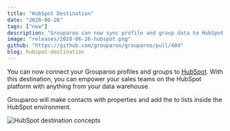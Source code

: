 ```yaml
---
title: "HubSpot Destination"
date: "2020-06-26"
tags: ["new"]
description: "Grouparoo can now sync profile and group data to HubSpot."
image: "releases/2020-06-26-hubspot.png"
github: "https://github.com/grouparoo/grouparoo/pull/404"
blog: hubspot-destination
---
```


You can now connect your Grouparoo profiles and groups to [HubSpot](https://www.hubspot.com). With this destination, you can empower your sales teams on the HubSpot platform with anything from your data warehouse.

Grouparoo will make contacts with properties and add the to lists inside the HubSpot environment.

<Image
  alt="HubSpot destination concepts"
  src="releases/2020-06-26-hubspot.png"
  height={250}
  width={589}
/>
